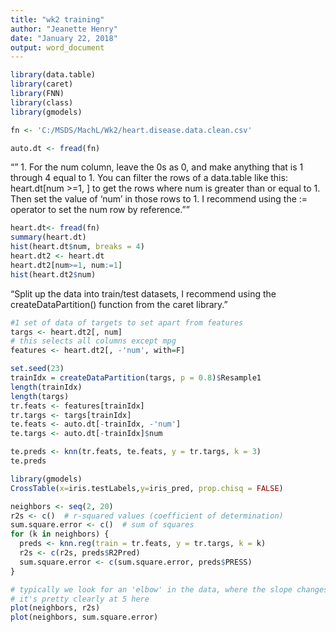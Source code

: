 ---
title: "wk2 training"
author: "Jeanette Henry"
date: "January 22, 2018"
output: word_document
---

```{r setup}
library(data.table)
library(caret)
library(FNN)
library(class)
library(gmodels)

fn <- 'C:/MSDS/MachL/Wk2/heart.disease.data.clean.csv'

auto.dt <- fread(fn)
```

""	1. For the num column, leave the 0s as 0, and make anything that is 1 through 4 equal to 1.
	You can filter the rows of a data.table like this:
 heart.dt[num >=1, ]
to get the rows where num is greater than or equal to 1.
Then set the value of 'num' in those rows to 1.
I recommend using the := operator to set the num row by reference.""

```{r sort}
heart.dt<- fread(fn)
summary(heart.dt)
hist(heart.dt$num, breaks = 4)
heart.dt2 <- heart.dt
heart.dt2[num>=1, num:=1]
hist(heart.dt2$num)

```
"Split up the data into train/test datasets, I recommend using the createDataPartition() function from the caret library."
```{r split}
#1 set of data of targets to set apart from features
targs <- heart.dt2[, num]
# this selects all columns except mpg
features <- heart.dt2[, -'num', with=F]

set.seed(23)
trainIdx = createDataPartition(targs, p = 0.8)$Resample1
length(trainIdx)
length(targs)
tr.feats <- features[trainIdx]
tr.targs <- targs[trainIdx]
te.feats <- auto.dt[-trainIdx, -'num']
te.targs <- auto.dt[-trainIdx]$num

te.preds <- knn(tr.feats, te.feats, y = tr.targs, k = 3)
te.preds

library(gmodels)
CrossTable(x=iris.testLabels,y=iris_pred, prop.chisq = FALSE)

```

``` {r kvalues}
neighbors <- seq(2, 20)
r2s <- c()  # r-squared values (coefficient of determination)
sum.square.error <- c()  # sum of squares
for (k in neighbors) {
  preds <- knn.reg(train = tr.feats, y = tr.targs, k = k)
  r2s <- c(r2s, preds$R2Pred)
  sum.square.error <- c(sum.square.error, preds$PRESS)
}

# typically we look for an 'elbow' in the data, where the slope changes abruptly
# it's pretty clearly at 5 here
plot(neighbors, r2s)
plot(neighbors, sum.square.error)


```